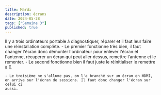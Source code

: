 ```yaml
---
title: Mardi
description: écrans
date: 2024-05-28
tags: ["Semaine 3"]
published: true
---
```



Il y a trois ordinateurs portable à diagnostiquer, réparer et il faut leur faire une réinstallation complète.
    - Le premier fonctionne très bien, il faut changer l'écran donc démonter l'ordinateur pour enlever l'écran et l'antenne, récuperer un écran qui peut aller
dessus, remettre l'antenne et le remonter.
    - Le second fonctionne bien il faut juste le réinitialiser le remettre à 0.

    - Le troisième ne s'allume pas, on l'a branché sur un écran en HDMI, on arrive sur l'écran de sessions. Il faut donc changer l'écran sur celui ci
    aussi.
     
